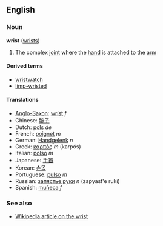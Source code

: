 ==English==
===Noun===
'''wrist''' ([[wrists]])

# The complex [[joint]] where the [[hand]] is attached to the [[arm]]

====Derived terms====
*[[wristwatch]]
*[[limp-wristed]]

====Translations====
*[[Anglo-Saxon]]: [[wríst]] ''f''
*Chinese: [[腕子]]
*Dutch: [[pols]] ''de''
*French: [[poignet]] ''m''
*German: [[Handgelenk]] ''n''
*Greek: [[καρπός]] ''m'' (karpós)
*Italian: [[polso]] ''m''
*Japanese: [[手首]]
*Korean: [[손목]]
*Portuguese: [[pulso]] ''m''
*Russian: [[запястье руки]] ''n'' (zapyast'e ruki)
*Spanish: [[muñeca]] ''f''

===See also===
*[[w:wrist|Wikipedia article on the wrist]]